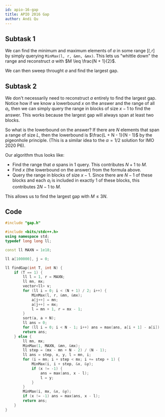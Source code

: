 ```yaml
---
id: apio-16-gap
title: APIO 2016 Gap
author: Andi Qu
---
```


## Subtask 1

We can find the minimum and maximum elements of $a$ in some range $[l, r]$ by simply querying `MinMax(l, r, &mn, &mx)`. This lets us "whittle down" the range and reconstruct $a$ with $M \leq \frac{N + 1}{2}$.

We can then sweep throught $a$ and find the largest gap.

## Subtask 2

We don't necessarily need to reconstruct $a$ entirely to find the largest gap. Notice how if we know a lowerbound $x$ on the answer and the range of all $a_i$, then we can simply query the range in blocks of size $x - 1$ to find the answer. This works because the largest gap will always span at least two blocks.

So what is the lowerbound on the answer? If there are $N$ elements that span a range of size $L$, then the lowerbound is $\frac{L + N - 1}{N - 1}$ by the pigeonhole principle. (This is a similar idea to the $\alpha = 1/2$ solution for IMO 2020 P6).

Our algorithm thus looks like:

- Find the range that $a$ spans in 1 query. This contributes $N + 1$ to $M$.
- Find $x$ (the lowerbound on the answer) from the formula above.
- Query the range in blocks of size $x - 1$. Since there are $N - 1$ of these blocks and each $a_i$ is included in exactly 1 of these blocks, this contributes $2N - 1$ to $M$.

This allows us to find the largest gap with $M \leq 3N$.

## Code

```cpp
#include "gap.h"

#include <bits/stdc++.h>
using namespace std;
typedef long long ll;

const ll MAXN = 1e18;

ll a[100000], j = 0;

ll findGap(int T, int N) {
    if (T == 1) {
        ll l = 1, r = MAXN;
        ll mn, mx;
        vector<ll> v;
        for (ll i = 0; i < (N + 1) / 2; i++) {
            MinMax(l, r, &mn, &mx);
            a[j++] = mn;
            a[j++] = mx;
            l = mn + 1, r = mx - 1;
        }
        sort(a, a + N);
        ll ans = 0;
        for (ll i = 0; i < N - 1; i++) ans = max(ans, a[i + 1] - a[i]);
        return ans;
    } else {
        ll mn, mx;
        MinMax(1, MAXN, &mn, &mx);
        ll step = (mx - mn + N - 2) / (N - 1);
        ll ans = step, x, y, l = mn, i;
        for (i = mn; i + step < mx; i += step + 1) {
            MinMax(i, i + step, &x, &y);
            if (x != -1) {
                ans = max(ans, x - l);
                l = y;
            }
        }
        MinMax(i, mx, &x, &y);
        if (x != -1) ans = max(ans, x - l);
        return ans;
    }
}
```
